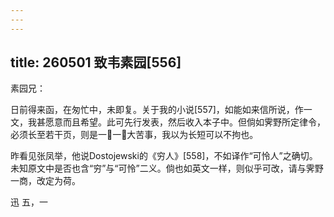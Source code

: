 ```yaml
---
---
---
```

title: 260501 致韦素园[556]
---




素园兄：

日前得来函，在匆忙中，未即复。关于我的小说[557]，如能如来信所说，作一文，我甚愿意而且希望。此可先行发表，然后收入本子中。但倘如霁野所定律令，必须长至若干页，则是一一大苦事，我以为长短可以不拘也。

昨看见张凤举，他说Dostojewski的《穷人》[558]，不如译作“可怜人”之确切。未知原文中是否也含“穷”与“可怜”二义。倘也如英文一样，则似乎可改，请与霁野一商，改定为荷。

迅 五，一